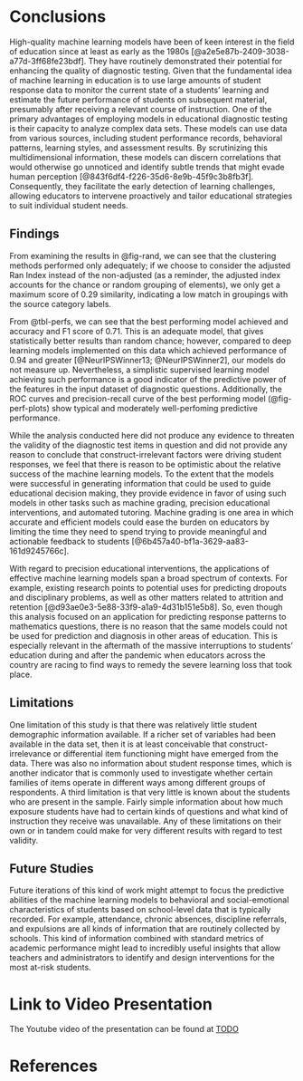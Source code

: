 # Conclusions

High-quality machine learning models have been of keen interest in the field of education since at least as early as the 1980s [@a2e5e87b-2409-3038-a77d-3ff68fe23bdf]. They have routinely demonstrated their potential for enhancing the quality of diagnostic testing. Given that the fundamental idea of machine learning in education is to use large amounts of student response data to monitor the current state of a students' learning and estimate the future performance of students on subsequent material, presumably after receiving a relevant course of instruction. One of the primary advantages of employing models in educational diagnostic testing is their capacity to analyze complex data sets. These models can use data from various sources, including student performance records, behavioral patterns, learning styles, and assessment results. By scrutinizing this multidimensional information, these models can discern correlations that would otherwise go unnoticed and identify subtle trends that might evade human perception [@843f6df4-f226-35d6-8e9b-45f9c3b8fb3f]. Consequently, they facilitate the early detection of learning challenges, allowing educators to intervene proactively and tailor educational strategies to suit individual student needs.

## Findings

From examining the results in @fig-rand, we can see that the clustering methods performed only adequately; if we choose to consider the adjusted Ran Index instead of the non-adjusted (as a reminder, the adjusted index accounts for the chance or random grouping of elements), we only get a maximum score of 0.29 similarity, indicating a low match in groupings with the source category labels.

From @tbl-perfs, we can see that the best performing model achieved and accuracy and F1 score of 0.71. This is an adequate model, that gives statistically better results than random chance; however, compared to deep learning models implemented on this data which achieved performance of 0.94 and greater [@NeurIPSWinner13; @NeurIPSWinner2], our models do not measure up. Nevertheless, a simplistic supervised learning model achieving such performance is a good indicator of the predictive power of the features in the input dataset of diagnostic questions. Additionally, the ROC curves and precision-recall curve of the best performing model (@fig-perf-plots) show typical and moderately well-perfoming predictive performance.

While the analysis conducted here did not produce any evidence to threaten the validity of the diagnostic test items in question and did not provide any reason to conclude that construct-irrelevant factors were driving student responses, we feel that there is reason to be optimistic about the relative success of the machine learning models. To the extent that the models were successful in generating information that could be used to guide educational decision making, they provide evidence in favor of using such models in other tasks such as machine grading, precision educational interventions, and automated tutoring. Machine grading is one area in which accurate and efficient models could ease the burden on educators by limiting the time they need to spend trying to provide meaningful and actionable feedback to students [@6b457a40-bf1a-3629-aa83-161d9245766c].

With regard to precision educational interventions, the applications of effective machine learning models span a broad spectrum of contexts. For example, existing research points to potential uses for predicting dropouts and disciplinary problems, as well as other matters related to attrition and retention [@d93ae0e3-5e88-33f9-a1a9-4d31b151e5b8]. So, even though this analysis focused on an application for predicting response patterns to mathematics questions, there is no reason that the same models could not be used for prediction and diagnosis in other areas of education. This is especially relevant in the aftermath of the massive interruptions to students' education during and after the pandemic when educators across the country are racing to find ways to remedy the severe learning loss that took place.

## Limitations

One limitation of this study is that there was relatively little student demographic information available. If a richer set of variables had been available in the data set, then it is at least conceivable that construct-irrelevance or differential item functioning might have emerged from the data. There was also no information about student response times, which is another indicator that is commonly used to investigate whether certain families of items operate in different ways among different groups of respondents. A third limitation is that very little is known about the students who are present in the sample. Fairly simple information about how much exposure students have had to certain kinds of questions and what kind of instruction they receive was unavailable. Any of these limitations on their own or in tandem could make for very different results with regard to test validity.

## Future Studies

Future iterations of this kind of work might attempt to focus the predictive abilities of the machine learning models to behavioral and social-emotional characteristics of students based on school-level data that is typically recorded. For example, attendance, chronic absences, discipline referrals, and expulsions are all kinds of information that are routinely collected by schools. This kind of information combined with standard metrics of academic performance might lead to incredibly useful insights that allow teachers and administrators to identify and design interventions for the most at-risk students.

# Link to Video Presentation

The Youtube video of the presentation can be found at [TODO]()


<!-- BJ Note: Leave this as is! -->
# References {.unnumbered}

::: {#refs}
:::

